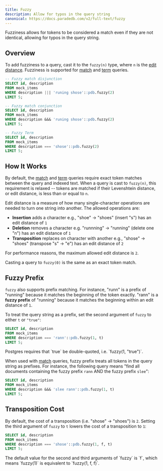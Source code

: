 ```yaml
---
title: Fuzzy
description: Allow for typos in the query string
canonical: https://docs.paradedb.com/v2/full-text/fuzzy
---
```


Fuzziness allows for tokens to be considered a match even if they are not identical, allowing for typos
in the query string.

## Overview

To add fuzziness to a query, cast it to the `fuzzy(n)` type, where `n` is the [edit distance](#how-it-works).
Fuzziness is supported for [match](/v2/full-text/match) and [term](/v2/full-text/term) queries.

```sql
-- Fuzzy match disjunction
SELECT id, description
FROM mock_items
WHERE description ||| 'runing shose'::pdb.fuzzy(2)
LIMIT 5;

-- Fuzzy match conjunction
SELECT id, description
FROM mock_items
WHERE description &&& 'runing shose'::pdb.fuzzy(2)
LIMIT 5;

-- Fuzzy Term
SELECT id, description
FROM mock_items
WHERE description === 'shose'::pdb.fuzzy(2)
LIMIT 5;
```

## How It Works

By default, the [match](/v2/full-text/match) and [term](/v2/full-text/term) queries require exact token matches between the query and indexed text. When a query is cast to `fuzzy(n)`, this requirement is relaxed -- tokens are matched if their Levenshtein distance, or edit distance, is less than or equal to `n`.

Edit distance is a measure of how many single-character operations are needed to turn one string into another. The allowed operations are:

- **Insertion** adds a character e.g., "shoe" → "shoes" (insert "s") has an edit distance of `1`
- **Deletion** removes a character e.g. "runnning" → "running" (delete one "n") has an edit distance of `1`
- **Transposition** replaces on character with another e.g., "shose" → "shoes" (transpose "s" → "e") has an edit distance of `2`

<Note>For performance reasons, the maximum allowed edit distance is `2`.</Note>

<Note>Casting a query to `fuzzy(0)` is the same as an exact token match.</Note>

## Fuzzy Prefix

`fuzzy` also supports prefix matching.
For instance, "runn" is a prefix of "running" because it matches the beginning of the token exactly. "rann" is a **fuzzy prefix** of "running" because it matches the
beginning within an edit distance of `1`.

To treat the query string as a prefix, set the second argument of `fuzzy` to either `t` or `"true"`:

```sql
SELECT id, description
FROM mock_items
WHERE description === 'rann'::pdb.fuzzy(1, t)
LIMIT 5;
```

<Note>
  Postgres requires that `true` be double-quoted, i.e. `fuzzy(1, "true")`.
</Note>

When used with [match](/v2/full-text/match) queries, fuzzy prefix treats all tokens in the query string as prefixes.
For instance, the following query means "find all documents containing the fuzzy prefix `rann` AND the fuzzy prefix `slee`":

```sql
SELECT id, description
FROM mock_items
WHERE description &&& 'slee rann'::pdb.fuzzy(1, t)
LIMIT 5;
```

## Transposition Cost

By default, the cost of a transposition (i.e. "shose" → "shoes") is `2`. Setting the third argument of `fuzzy` to `t` lowers the
cost of a transposition to `1`:

```sql
SELECT id, description
FROM mock_items
WHERE description === 'shose'::pdb.fuzzy(1, f, t)
LIMIT 5;
```

<Note>
  The default value for the second and third arguments of `fuzzy` is `f`, which
  means `fuzzy(1)` is equivalent to `fuzzy(1, f, f)`.
</Note>
